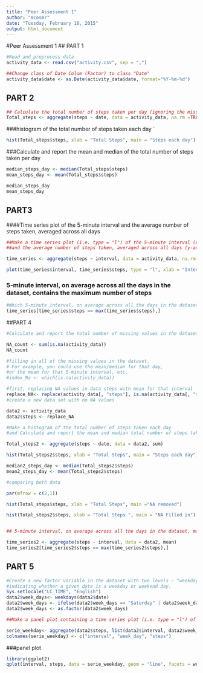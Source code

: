 ```yaml
---
title: "Peer Assessment 1"
author: "mcosmr"
date: "Tuesday, February 10, 2015"
output: html_document
---
```

#Peer Assessment 1
## PART 1
```r
#Read and preprocess data 
activity_data <- read.csv("activity.csv", sep = ",")

##Change class of Date Colum (Factor) to class "Date"
activity_data$date <- as.Date(activity_data$date, format="%Y-%m-%d")

```
## PART 2
```r

## Calculate the total number of steps taken per day (ignoring the missing values in the dataset)
Total_steps <- aggregate(steps ~ date, data = activity_data, na.rm =TRUE, sum)
```

###histogram of the total number of steps taken each day
`
```r
hist(Total_steps$steps, xlab = "Total Steps", main = "Steps each day")

```
###Calculate and report the mean and median of the total number of steps taken per day
  
```r

median_steps_day <- median(Total_steps$steps)
mean_steps_day <- mean(Total_steps$steps)

median_steps_day
mean_steps_day
```
## PART3
####Time series plot of the 5-minute interval and the average number of steps taken, averaged across all days 

```r
##Make a time series plot (i.e. type = "l") of the 5-minute interval (x-axis) 
##and the average number of steps taken, averaged across all days (y-axis)

time_series <- aggregate(steps ~ interval, data = activity_data, na.rm =TRUE, mean)

plot(time_series$interval, time_series$steps, type = "l", xlab = "Interval", ylab = "Average Steps")

```
### 5-minute interval, on average across all the days in the dataset, contains the maximum number of steps

```r
#Which 5-minute interval, on average across all the days in the dataset, contains the maximum number of steps
time_series[time_series$steps == max(time_series$steps),]


```

##PART 4
```r
#Calculate and report the total number of missing values in the dataset

NA_count <- sum(is.na(activity_data))
NA_count
```

```r
#filling in all of the missing values in the dataset. 
# For example, you could use the mean/median for that day,
#or the mean for that 5-minute interval, etc.
#index_Na <- which(is.na(activity_data))

#first, replacing NA values in data steps with mean for that interval
replace_NA<- replace(activity_data[, "steps"], is.na(activity_data[, "steps"])&activity_data$interval %in% time_series$interval , time_series[,"steps"])
#create a new data set with no NA values

data2 <- activity_data
data2$steps <- replace_NA
```

```r
#Make a histogram of the total number of steps taken each day 
#and Calculate and report the mean and median total number of steps taken per day.

Total_steps2 <- aggregate(steps ~ date, data = data2, sum)

hist(Total_steps2$steps, xlab = "Total Steps", main = "Steps each day")

median2_steps_day <- median(Total_steps2$steps)
mean2_steps_day <- mean(Total_steps2$steps)
```

```r
#comparing both data

par(mfrow = c(2,1))
```

```r

hist(Total_steps$steps, xlab = "Total Steps", main ="NA removed")
```

```r
hist(Total_steps2$steps, xlab = "Total Steps ", main = "NA Filled in")


## 5-minute interval, on average across all the days in the dataset, maximum number of steps

time_series2 <- aggregate(steps ~ interval, data = data2, mean)
time_series2[time_series2$steps == max(time_series2$steps),]


```
## PART 5
```r

#Create a new factor variable in the dataset with two levels - "weekday" and "weekend" 
#indicating whether a given date is a weekday or weekend day.
Sys.setlocale("LC_TIME", "English")
data2$week_days<- weekdays(data2$date)
data2$week_days <- ifelse(data2$week_days == "Saturday" | data2$week_days == "Sunday", "Weekend", "Weekday")
data2$week_days <- as.factor(data2$week_days)


```
```r
##Make a panel plot containing a time series plot (i.e. type = "l") of the 5-minute interval (x-axis) ##and the average number of steps taken, averaged across all weekday days or weekend days (y-axis). 

serie_weekday<- aggregate(data2$steps, list(data2$interval, data2$week_days), mean)
colnames(serie_weekday) <- c("interval", "week_day", "steps")

```
###panel plot
```r

library(ggplot2)
qplot(interval, steps, data = serie_weekday, geom = "line", facets = week_day~.)

```
